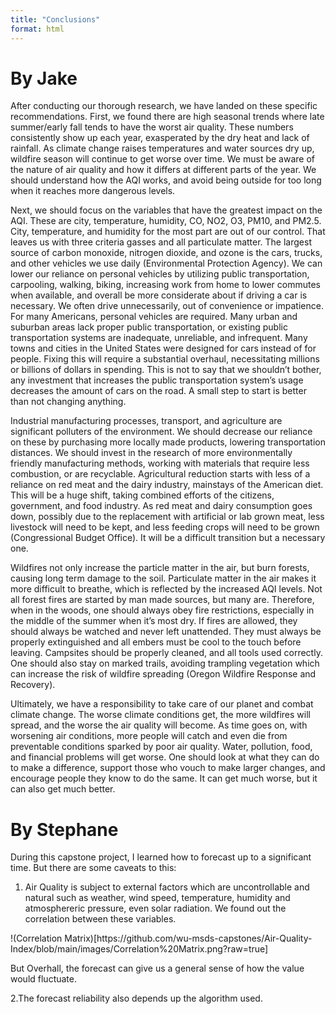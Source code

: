 ```yaml
---
title: "Conclusions"
format: html
---
```

# By Jake
After conducting our thorough research, we have landed on these specific recommendations. First, we found there are high seasonal trends where late summer/early fall tends to have the worst air quality. These numbers consistently show up each year, exasperated by the dry heat and lack of rainfall. As climate change raises temperatures and water sources dry up, wildfire season will continue to get worse over time. We must be aware of the nature of air quality and how it differs at different parts of the year. We should understand how the AQI works, and avoid being outside for too long when it reaches more dangerous levels.

Next, we should focus on the variables that have the greatest impact on the AQI. These are city, temperature, humidity, CO, NO2, O3, PM10, and PM2.5. City, temperature, and humidity for the most part are out of our control. That leaves us with three criteria gasses and all particulate matter. The largest source of carbon monoxide, nitrogen dioxide, and ozone is the cars, trucks, and other vehicles we use daily (Environmental Protection Agency). We can lower our reliance on personal vehicles by utilizing public transportation, carpooling, walking, biking, increasing work from home to lower commutes when available, and overall be more considerate about if driving a car is necessary. We often drive unnecessarily, out of convenience or impatience. For many Americans, personal vehicles are required. Many urban and suburban areas lack proper public transportation, or existing public transportation systems are inadequate, unreliable, and infrequent. Many towns and cities in the United States were designed for cars instead of for people. Fixing this will require a substantial overhaul, necessitating millions or billions of dollars in spending. This is not to say that we shouldn’t bother, any investment that increases the public transportation system’s usage decreases the amount of cars on the road. A small step to start is better than not changing anything. 

Industrial manufacturing processes, transport, and agriculture are significant polluters of the environment. We should decrease our reliance on these by purchasing more locally made products, lowering transportation distances. We should invest in the research of more environmentally friendly manufacturing methods, working with materials that require less combustion, or are recyclable. Agricultural reduction starts with less of a reliance on red meat and the dairy industry, mainstays of the American diet. This will be a huge shift, taking combined efforts of the citizens, government, and food industry. As red meat and dairy consumption goes down, possibly due to the replacement with artificial or lab grown meat, less livestock will need to be kept, and less feeding crops will need to be grown (Congressional Budget Office). It will be a difficult transition but a necessary one.

Wildfires not only increase the particle matter in the air, but burn forests, causing long term damage to the soil. Particulate matter in the air makes it more difficult to breathe, which is reflected by the increased AQI levels. Not all forest fires are started by man made sources, but many are. Therefore, when in the woods, one should always obey fire restrictions, especially in the middle of the summer when it’s most dry. If fires are allowed, they should always be watched and never left unattended. They must always be properly extinguished and all embers must be cool to the touch before leaving. Campsites should be properly cleaned, and all tools used correctly. One should also stay on marked trails, avoiding trampling vegetation which can increase the risk of wildfire spreading (Oregon Wildfire Response and Recovery).

Ultimately, we have a responsibility to take care of our planet and combat climate change. The worse climate conditions get, the more wildfires will spread, and the worse the air quality will become. As time goes on, with worsening air conditions, more people will catch and even die from preventable conditions sparked by poor air quality.  Water, pollution, food, and financial problems will get worse. One should look at what they can do to make a difference, support those who vouch to make larger changes, and encourage people they know to do the same. It can get much worse, but it can also get much better.

# By Stephane
During this capstone project, I learned how to forecast up to a significant time. But there are some caveats to this:

1. Air Quality is subject to external factors which are uncontrollable and natural such as weather, wind speed, temperature, humidity and atmosphereric pressure, even solar radiation. We found out the correlation between these variables.

!(Correlation Matrix)[https://github.com/wu-msds-capstones/Air-Quality-Index/blob/main/images/Correlation%20Matrix.png?raw=true]

But Overhall, the forecast can give us a general sense of how the value would fluctuate.

2.The forecast reliability also depends up the algorithm used.

